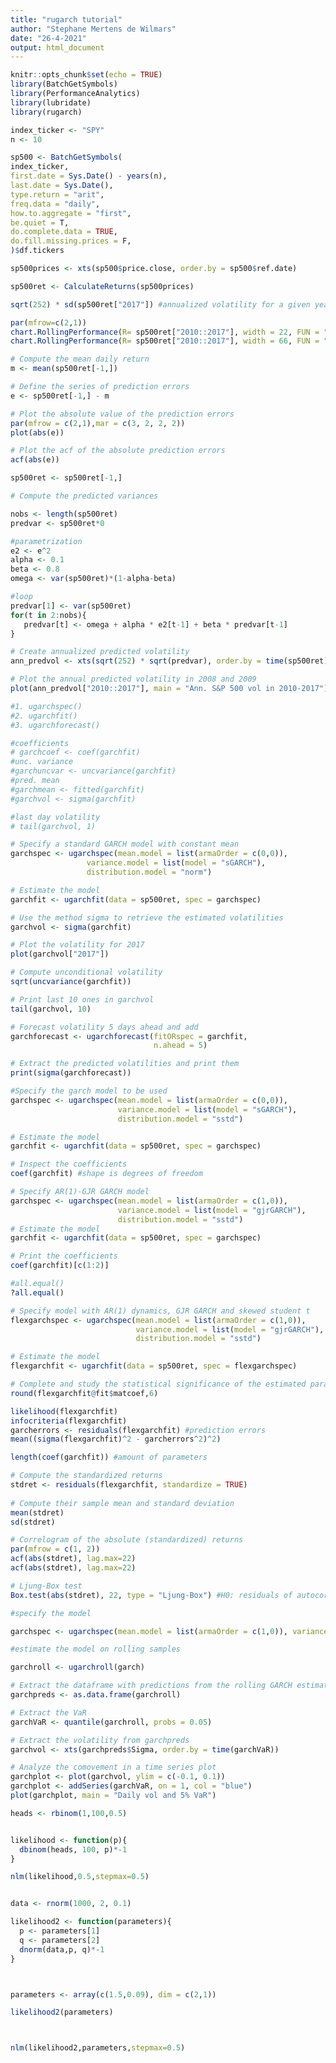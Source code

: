 ```yaml
---
title: "rugarch tutorial"
author: "Stephane Mertens de Wilmars"
date: "26-4-2021"
output: html_document
---
```


```r
knitr::opts_chunk$set(echo = TRUE)
library(BatchGetSymbols)
library(PerformanceAnalytics)
library(lubridate)
library(rugarch)
```

```r
index_ticker <- "SPY"
n <- 10

sp500 <- BatchGetSymbols(
index_ticker,
first.date = Sys.Date() - years(n),
last.date = Sys.Date(),
type.return = "arit",
freq.data = "daily",
how.to.aggregate = "first",
be.quiet = T,
do.complete.data = TRUE,
do.fill.missing.prices = F,
)$df.tickers

sp500prices <- xts(sp500$price.close, order.by = sp500$ref.date)

sp500ret <- CalculateReturns(sp500prices)
```

```r
sqrt(252) * sd(sp500ret["2017"]) #annualized volatility for a given year

par(mfrow=c(2,1))
chart.RollingPerformance(R= sp500ret["2010::2017"], width = 22, FUN = "sd.annualized", main = "One Month rolling volatility")
chart.RollingPerformance(R= sp500ret["2010::2017"], width = 66, FUN = "sd.annualized", main = "Three Month rolling volatility")


```
```r
# Compute the mean daily return
m <- mean(sp500ret[-1,])

# Define the series of prediction errors
e <- sp500ret[-1,] - m

# Plot the absolute value of the prediction errors
par(mfrow = c(2,1),mar = c(3, 2, 2, 2))
plot(abs(e))

# Plot the acf of the absolute prediction errors
acf(abs(e))

sp500ret <- sp500ret[-1,]
```

```r
# Compute the predicted variances

nobs <- length(sp500ret)
predvar <- sp500ret*0

#parametrization
e2 <- e^2
alpha <- 0.1
beta <- 0.8
omega <- var(sp500ret)*(1-alpha-beta)

#loop
predvar[1] <- var(sp500ret) 
for(t in 2:nobs){
   predvar[t] <- omega + alpha * e2[t-1] + beta * predvar[t-1]
}

# Create annualized predicted volatility
ann_predvol <- xts(sqrt(252) * sqrt(predvar), order.by = time(sp500ret))

# Plot the annual predicted volatility in 2008 and 2009
plot(ann_predvol["2010::2017"], main = "Ann. S&P 500 vol in 2010-2017")
```

```r
#1. ugarchspec()
#2. ugarchfit()
#3. ugarchforecast()

#coefficients
# garchcoef <- coef(garchfit)
#unc. variance
#garchuncvar <- uncvariance(garchfit)
#pred. mean
#garchmean <- fitted(garchfit)
#garchvol <- sigma(garchfit)

#last day volatility
# tail(garchvol, 1)

# Specify a standard GARCH model with constant mean
garchspec <- ugarchspec(mean.model = list(armaOrder = c(0,0)),
                 variance.model = list(model = "sGARCH"), 
                 distribution.model = "norm")

# Estimate the model
garchfit <- ugarchfit(data = sp500ret, spec = garchspec)

# Use the method sigma to retrieve the estimated volatilities 
garchvol <- sigma(garchfit)

# Plot the volatility for 2017
plot(garchvol["2017"])
```


```r

# Compute unconditional volatility
sqrt(uncvariance(garchfit))

# Print last 10 ones in garchvol
tail(garchvol, 10)

# Forecast volatility 5 days ahead and add 
garchforecast <- ugarchforecast(fitORspec = garchfit, 
                                n.ahead = 5)

# Extract the predicted volatilities and print them
print(sigma(garchforecast))

```

```r

#Specify the garch model to be used
garchspec <- ugarchspec(mean.model = list(armaOrder = c(0,0)),
                        variance.model = list(model = "sGARCH"),
                        distribution.model = "sstd")

# Estimate the model
garchfit <- ugarchfit(data = sp500ret, spec = garchspec)

# Inspect the coefficients
coef(garchfit) #shape is degrees of freedom
```


```r
# Specify AR(1)-GJR GARCH model
garchspec <- ugarchspec(mean.model = list(armaOrder = c(1,0)),
                        variance.model = list(model = "gjrGARCH"),
                        distribution.model = "sstd")
# Estimate the model
garchfit <- ugarchfit(data = sp500ret, spec = garchspec)

# Print the coefficients
coef(garchfit)[c(1:2)]

#all.equal()
?all.equal()
```

```r
# Specify model with AR(1) dynamics, GJR GARCH and skewed student t
flexgarchspec <- ugarchspec(mean.model = list(armaOrder = c(1,0)),
                            variance.model = list(model = "gjrGARCH"),
                            distribution.model = "sstd")

# Estimate the model
flexgarchfit <- ugarchfit(data = sp500ret, spec = flexgarchspec)

# Complete and study the statistical significance of the estimated parameters 
round(flexgarchfit@fit$matcoef,6)
```
```r

likelihood(flexgarchfit)
infocriteria(flexgarchfit)
garcherrors <- residuals(flexgarchfit) #prediction errors
mean((sigma(flexgarchfit)^2 - garcherrors^2)^2)

length(coef(garchfit)) #amount of parameters

```

```r
# Compute the standardized returns
stdret <- residuals(flexgarchfit, standardize = TRUE)
 
# Compute their sample mean and standard deviation
mean(stdret)
sd(stdret)


```

```r
# Correlogram of the absolute (standardized) returns
par(mfrow = c(1, 2))
acf(abs(stdret), lag.max=22)
acf(abs(stdret), lag.max=22)

# Ljung-Box test
Box.test(abs(stdret), 22, type = "Ljung-Box") #H0: residuals of autocorrelation model are zero. No rejection means model is valid
```

```r

#specify the model

garchspec <- ugarchspec(mean.model = list(armaOrder = c(1,0)), variance.model = list(model = "gjrGARCH"), distribution.model = "sstd")

#estimate the model on rolling samples

garchroll <- ugarchroll(garch)

# Extract the dataframe with predictions from the rolling GARCH estimation
garchpreds <- as.data.frame(garchroll)

# Extract the VaR 
garchVaR <- quantile(garchroll, probs = 0.05)

# Extract the volatility from garchpreds
garchvol <- xts(garchpreds$Sigma, order.by = time(garchVaR))

# Analyze the comovement in a time series plot
garchplot <- plot(garchvol, ylim = c(-0.1, 0.1))
garchplot <- addSeries(garchVaR, on = 1, col = "blue")
plot(garchplot, main = "Daily vol and 5% VaR")
```

```r



heads <- rbinom(1,100,0.5)


likelihood <- function(p){
  dbinom(heads, 100, p)*-1
}

nlm(likelihood,0.5,stepmax=0.5)


data <- rnorm(1000, 2, 0.1)

likelihood2 <- function(parameters){
  p <- parameters[1]
  q <- parameters[2]
  dnorm(data,p, q)*-1
}



parameters <- array(c(1.5,0.09), dim = c(2,1))

likelihood2(parameters)



nlm(likelihood2,parameters,stepmax=0.5)



```

